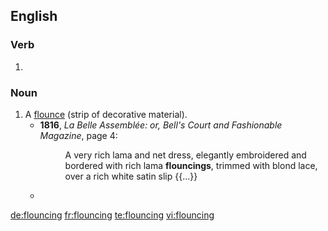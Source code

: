 ==English==

===Verb===
{{head|en|present participle}}

# {{present participle of|flounce|lang=en|nocat=1}}

===Noun===
{{en-noun}}

# A [[flounce]] (strip of decorative material).
#* '''1816''', ''La Belle Assemblée: or, Bell's Court and Fashionable Magazine'', page 4:
#*: A very rich lama and net dress, elegantly embroidered and bordered with rich lama '''flouncings''', trimmed with blond lace, over a rich white satin slip {{...}}
#* {{quote-journal|title=Mantillas and Shawls|magazine=[[w:Graham's Magazine|Graham's American Monthly Magazine of Literature, Art, and Fashion]]|location=Philadelphia, Pa.|publisher=Abraham H. See, 106 [[w:Chestnut Street (Philadelphia)|Chestnut Street]]|year=1855|volume=XLVI|issue=4|page=578|pageurl=https://books.google.com/books?id=3MURAAAAYAAJ&pg=PA578|oclc=145146808|passage=Mantillas are larger than last year, and are generally all worn with a deep '''flouncing''', either of the same material, or of black lace; the mantilla itself is also much trimmed with small ruchings of ribbon, guip and guipure lace, laid on quite flat.}}

[[de:flouncing]]
[[fr:flouncing]]
[[te:flouncing]]
[[vi:flouncing]]